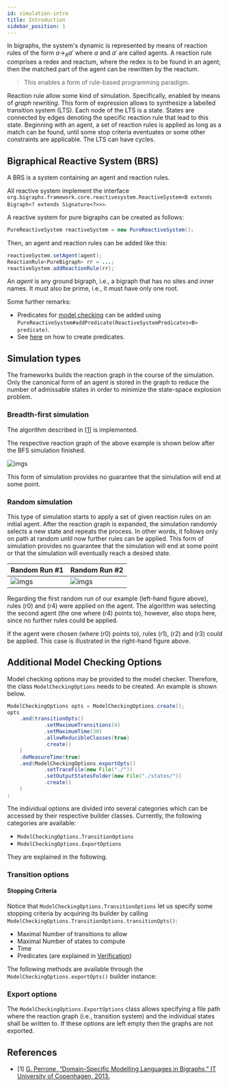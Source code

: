 ```yaml
---
id: simulation-intro
title: Introduction
sidebar_position: 1
---
```


In bigraphs, the system's dynamic is represented by means of reaction
rules of the form $a \to_R a'$ where $a$ and $a'$ are called agents.
A reaction rule comprises a redex and reactum, where the redex is to be
found in an agent; then the matched part of the agent can be rewritten by
the reactum.

> This enables a form of rule-based programming paradigm.

Reaction rule allow some kind of simulation. Specifically, enabled by means of *graph rewriting*.
This form of expression allows to synthesize a labelled transition system (LTS).
Each node of the LTS is a state. States are connected
by edges denoting the specific reaction rule that lead to this state.
Beginning with an agent, a set of reaction rules is applied as long
as a match can be found, until some stop criteria eventuates or some
other constraints are applicable. The LTS can have cycles.

## Bigraphical Reactive System (BRS)

A BRS is a system containing an agent and reaction rules.

All reactive system implement the interface `org.bigraphs.framework.core.reactivesystem.ReactiveSystem<B extends Bigraph<? extends Signature<?>>>`.

A reactive system for pure bigraphs can be created as follows:

```java
PureReactiveSystem reactiveSystem = new PureReactiveSystem();
```

Then, an agent and reaction rules can be added like this:
```java
reactiveSystem.setAgent(agent);
ReactionRule<PureBigraph> rr = ...;
reactiveSystem.addReactionRule(rr);
```

An _agent_ is any ground bigraph, i.e., a bigraph that has no sites and inner names.
It must also be prime, i.e., it must have only one root.

Some further remarks:
- Predicates for [model checking](verification-intro) can be added using `PureReactiveSystem#addPredicate(ReactiveSystemPredicates<B> predicate)`.
- See [here](simulation-predicates) on how to create predicates.

<!-- ## Examples -->

<!-- ### Home computer example -->

<!-- A room with a computer is modelled with the following dynamics. -->

<!-- - The first and fourth rules are structurally the same but different instances -->
<!-- - The second rule is a no-op rule, just for demonstration purposes -->
<!-- - The third rule allows to create a new "job" on the computer residing in  -->
<!-- the room -->

<!-- The agent of our BRS is shown below with  -->
<!-- the corresponding reaction rules. For the simulation, we set the maximal -->
<!-- allowed transitions to 4.  -->


<!-- ```java -->
<!-- class -->
<!-- ``` -->

## Simulation types

The frameworks builds the reaction graph in the course of the simulation.
Only the canonical form of an agent is stored in the graph to reduce the
number of admissable states in order to minimize the state-space explosion problem.

### Breadth-first simulation

The algorithm described in [\[1\]](#ref1) is implemented.

The respective reaction graph of the above example is shown below after
the BFS simulation finished.

![imgs](../assets/simulation/home-example-reaction-graph.png)

This form of simulation provides no guarantee that the simulation will end at some point.

### Random simulation

This type of simulation starts to apply a set of given reaction rules
on an initial agent. After the reaction graph is expanded, the simulation
randomly selects a new state and repeats the process.
In other words, it follows only on path at random until now further rules can be applied.
This form of simulation provides no guarantee that the simulation will end at some point or that the simulation will eventually reach a desired state.

|Random Run #1 | Random Run #2 |
|---|---|
|![imgs](../assets/simulation/transition_graph_random.png)|![imgs](../assets/simulation/transition_graph_random2.png)|

Regarding the first random run of our example (left-hand figure above), rules (r0) and (r4) were applied on the agent. The algorithm
was selecting the second agent (the one where (r4) points to), however, also
stops here, since no further rules could be applied.

If the agent were chosen (where (r0) points to), rules (r1), (r2) and (r3) could be applied.
This case is illustrated in the right-hand figure above.

## Additional Model Checking Options

Model checking options may be provided to the model checker.
Therefore, the class `ModelCheckingOptions` needs to be created. An
example is shown below.

```java
ModelCheckingOptions opts = ModelCheckingOptions.create();
opts
    .and(transitionOpts()
            .setMaximumTransitions(4)
            .setMaximumTime(30)
            .allowReducibleClasses(true)
            .create()
    )
    .doMeasureTime(true)
    .and(ModelCheckingOptions.exportOpts()
            .setTraceFile(new File("./"))
            .setOutputStatesFolder(new File("./states/"))
            .create()
    )
;
```

The individual options are divided into several categories which can be accessed by
their respective builder classes.
Currently, the following categories are available:

- `ModelCheckingOptions.TransitionOptions`
- `ModelCheckingOptions.ExportOptions`

They are explained in the following.

### Transition options

#### Stopping Criteria
Notice that `ModelCheckingOptions.TransitionOptions` let us specify some stopping criteria by
acquiring its builder by calling `ModelCheckingOptions.TransitionOptions.transitionOpts()`:

- Maximal Number of transitions to allow
- Maximal Number of states to compute
- Time
- Predicates (are explained in [Verification](verification-intro))

The following methods are available through the `ModelCheckingOptions.exportOpts()` builder instance:

### Export options

The `ModelCheckingOptions.ExportOptions` class allows specifying a file path where the reaction graph (i.e., transition system)
and the individual states shall be written to. If these options are left empty then the graphs are not exported.

[//]: # (The following methods are available through the `ModelCheckingOptions.exportOpts&#40;&#41;` builder instance:)

[//]: # ()
[//]: # (| Method  |)

[//]: # (|---|)

[//]: # (|   |)



## References

- \[1\] <a id="ref1" href="https://pure.itu.dk/portal/files/39500908/thesis_GianDavidPerrone.pdf">G. Perrone, “Domain-Specific Modelling Languages in Bigraphs,” IT University of Copenhagen, 2013.</a>





